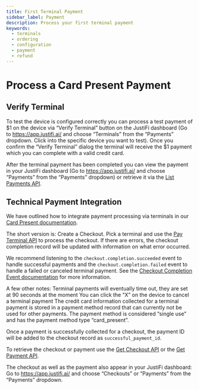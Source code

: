 ```yaml
---
title: First Terminal Payment
sidebar_label: Payment
description: Process your first terminal payment
keywords:
  - terminals
  - ordering
  - configuration
  - payment
  - refund
---
```


# Process a Card Present Payment

## Verify Terminal
To test the device is configured correctly you can process a test payment of $1 on the device via “Verify Terminal” button 
on the JustiFi dashboard (Go to https://app.justifi.ai/ and choose “Terminals” from the “Payments” dropdown. 
Click into the specific device you want to test). 
Once you confirm the “Verify Terminal” dialog the terminal will receive the $1 payment 
which you can complete with a valid credit card.

After the terminal payment has been completed you can view the payment in your JustiFi dashboard 
(Go to https://app.justifi.ai/ and choose “Payments” from the “Payments” dropdown) 
or retrieve it via the [List Payments API](https://docs.justifi.tech/api-spec#tag/Payments/operation/ListPayments).

## Technical Payment Integration
We have outlined how to integrate payment processing via terminals in our [Card Present documentation](https://developer.justifi.ai/tag/Terminals).

The short version is: Create a Checkout. Pick a terminal and use the [Pay Terminal API](https://docs.justifi.tech/api-spec#tag/Terminals/operation/payTerminal) 
to process the checkout. If there are errors, the checkout completion record will be updated with information 
on what error occurred. 

We recommend listening to the `checkout.completion.succeeded` event to handle successful payments and the `checkout.completion.failed` event to handle a failed or canceled terminal payment. 
See the [Checkout Completion Event documentation](https://docs.justifi.tech/api-spec#tag/Events/operation/checkoutCompletionEvent) for more information.

A few other notes:
Terminal payments will eventually time out, they are set at 90 seconds at the moment
You can click the “X” on the device to cancel a terminal payment
The credit card information collected for a terminal payment is stored in a payment method record that can currently not be used for other payments. The payment method is considered “single use” and has the payment method type “card_present”.

Once a payment is successfully collected for a checkout, the payment ID will be added to the checkout record as `successful_payment_id`. 

To retrieve the checkout or payment use the [Get Checkout API](https://docs.justifi.tech/api-spec#tag/Checkouts/operation/GetCheckout) or the [Get Payment API](https://docs.justifi.tech/api-spec#tag/Payments/operation/GetPayment).

The checkout as well as the payment also appear in your JustiFi dashboard: Go to https://app.justifi.ai/ and choose “Checkouts” or “Payments” from the “Payments” dropdown.
